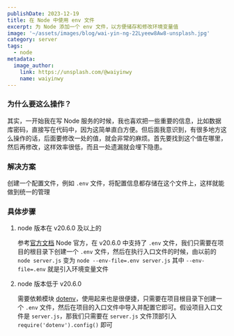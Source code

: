 ```yaml
---
publishDate: 2023-12-19
title: 在 Node 中使用 env 文件
excerpt: 为 Node 添加一个 env 文件，以方便储存和修改环境变量值
image: '~/assets/images/blog/wai-yin-ng-22Lyeew8Aw8-unsplash.jpg'
category: server
tags:
  - node
metadata:
  image_author:
    link: https://unsplash.com/@waiyinwy
    name: waiyinwy
---
```


### 为什么要这么操作？

其实，一开始我在写 Node 服务的时候，我也喜欢把一些重要的信息，比如数据库密码，直接写在代码中，因为这简单直白方便。但后面我意识到，有很多地方这么操作的话，后面要修改一处的值，就会非常的麻烦。首先要找到这个值在哪里，然后再修改，这样效率很低，而且一处遗漏就会埋下隐患。

### 解决方案

创建一个配置文件，例如 `.env` 文件，将配置信息都存储在这个文件上，这样就能做到统一的管理

### 具体步骤

1. node 版本在 v20.6.0 及以上的

   参考[官方文档](https://nodejs.org/en/blog/release/v20.6.0) Node 官方，在 v20.6.0 中支持了 `.env` 文件，我们只需要在项目的根目录下创建一个 `.env` 文件，然后在执行入口文件的时候，由以前的 `node server.js` 变为 `node --env-file=.env server.js` 其中 `--env-file=.env` 就是引入环境变量文件

2. node 版本低于 v20.6.0

   需要依赖模块 [dotenv](https://www.npmjs.com/package/dotenv)，使用起来也是很便捷，只需要在项目根目录下创建一个 `.env` 文件，然后在项目的入口文件中导入并配置它即可。假设项目入口文件是 `server.js`，那我们只需要在 `server.js` 文件顶部引入 `require('dotenv').config()` 即可
